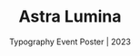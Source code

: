 ---
title: "Astra Lumina"
subtitle: "Typography Event Poster | 2023"
description: "An Event typography poster based off of Raymond Queneau's short text from Exercises in Style. Combining six different directions to design: expository, biomorphic, representation, sympathetic, ambiguous, and antithetical. Astra Lumina is an immersive nightwalk experience that took place at the South Coast Botanical Garden from December 2022 - March 2023."
pubDate: "2023"
thumbnail: "./astra-lumina-thumbnail.png"
hero: "./hero.jpg"
images:
  - src: "./page-1.jpg"
    alt: "Ambigious Revision"
  - src: "./page-2.jpg"
    alt: "Anathetical Revision"
  - src: "./page-3.jpg"
    alt: "Biomorphic Revision"
  - src: "./page-4.jpg"
    alt: "Expository Revision"
  - src: "./page-5.png"
    alt: "Hybrid Ambigious Biomorphic V1"
  - src: "./page-6.png"
    alt: "Hybrid Ambi Bio"
  - src: "./page-7.png"
    alt: "Hybrid Representational Expository V1"
  - src: "./page-8.png"
    alt: "Representational Expository Hybrid"
  - src: "./page-9.jpg"
    alt: "Representational Revision"
  - src: "./page-10.jpg"
    alt: "Sympathetic Revision"
---